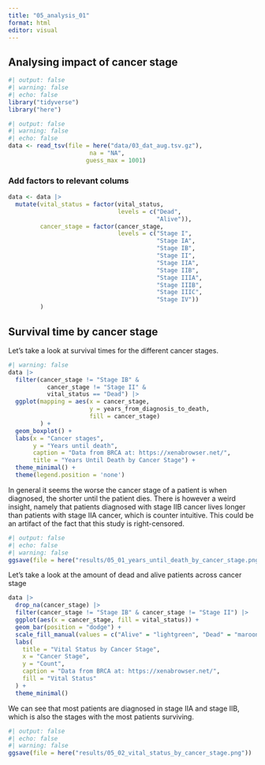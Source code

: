 ```yaml
---
title: "05_analysis_01"
format: html
editor: visual
---
```


## Analysing impact of cancer stage

```r
#| output: false
#| warning: false
#| echo: false
library("tidyverse")
library("here")
```

```r
#| output: false
#| warning: false
#| echo: false
data <- read_tsv(file = here("data/03_dat_aug.tsv.gz"), 
                       na = "NA", 
                      guess_max = 1001)
```

### Add factors to relevant colums

```r
data <- data |> 
  mutate(vital_status = factor(vital_status,
                               levels = c("Dead", 
                                          "Alive")),
         cancer_stage = factor(cancer_stage,
                               levels = c("Stage I", 
                                          "Stage IA", 
                                          "Stage IB", 
                                          "Stage II", 
                                          "Stage IIA", 
                                          "Stage IIB", 
                                          "Stage IIIA", 
                                          "Stage IIIB", 
                                          "Stage IIIC", 
                                          "Stage IV"))
         )
```

## Survival time by cancer stage

Let's take a look at survival times for the different cancer stages.

```r
#| warning: false
data |> 
  filter(cancer_stage != "Stage IB" & 
           cancer_stage != "Stage II" &
           vital_status == "Dead") |>
  ggplot(mapping = aes(x = cancer_stage, 
                       y = years_from_diagnosis_to_death,
                       fill = cancer_stage)
         ) +
  geom_boxplot() +
  labs(x = "Cancer stages",
       y = "Years until death",
       caption = "Data from BRCA at: https://xenabrowser.net/",
       title = "Years Until Death by Cancer Stage") +
  theme_minimal() +
  theme(legend.position = 'none')
```

In general it seems the worse the cancer stage of a patient is when diagnosed, the shorter until the patient dies. There is however a weird insight, namely that patients diagnosed with stage IIB cancer lives longer than patients with stage IIA cancer, which is counter intuitive. This could be an artifact of the fact that this study is right-censored.

```r
#| output: false
#| echo: false
#| warning: false
ggsave(file = here("results/05_01_years_until_death_by_cancer_stage.png"))
```

Let's take a look at the amount of dead and alive patients across cancer stage

```r
data |> 
  drop_na(cancer_stage) |>
  filter(cancer_stage != "Stage IB" & cancer_stage != "Stage II") |>
  ggplot(aes(x = cancer_stage, fill = vital_status)) + 
  geom_bar(position = "dodge") +
  scale_fill_manual(values = c("Alive" = "lightgreen", "Dead" = "maroon")) +
  labs(
    title = "Vital Status by Cancer Stage",
    x = "Cancer Stage",
    y = "Count", 
    caption = "Data from BRCA at: https://xenabrowser.net/",
    fill = "Vital Status"
  ) +
  theme_minimal()

```

We can see that most patients are diagnosed in stage IIA and stage IIB, which is also the stages with the most patients surviving.

```r
#| output: false
#| echo: false
#| warning: false
ggsave(file = here("results/05_02_vital_status_by_cancer_stage.png"))
```
